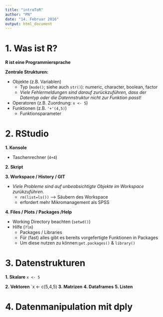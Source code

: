 ```yaml
---
title: "introToR"
author: "PN"
date: "14. Februar 2016"
output: html_document
---
```


# 1. Was ist R?

__R ist eine Programmiersprache__ 
  
__Zentrale Strukturen:__

  * Objekte (z.B. Variablen)
    *	Typ (`mode()`; siehe auch `str()`): numeric, character, boolean, factor
    *	*Viele Fehlermeldungen sind darauf zurückzuführen, dass der Datentyp oder die Datennstruktur nicht zur Funktion passt!*
  * Operatoren (z.B. Zuordnung: `x <- 5`)
  * Funktionen (z.B. `'+'(4,5)`)
    * Funktionsparameter

# 2. RStudio

__1. Konsole__

  * Taschenrechner (`4+4`)

__2. Skript__

__3. Workspace / History / GIT__

  * *Viele Probleme sind auf unbeabsichtigte Objekte im Workspace zurükzuführen.*
    *  `rm(list=ls())` --> Säubern des Workspace
    * erfordert mehr Mikromanagement als SPSS
  
__4. Files / Plots / Packages /Help__

  *	Working Directory beachten (`setwd()`)
  * Hilfe (`?lm`)
	* Packages / Libraries
    * Für (fast) alles gibt es bereits vorgefertigte Funktionen in Packages
    * Um diese nutzen zu können:`get.packages()` & `library()`
    
# 3. Datenstrukturen

__1. Skalare__
`x <- 5`

__2. Vektoren__
`x <- c(5,4,5)
__3. Matrizen__
__4. Dataframes__
__5. Listen__

# 4. Datenmanipulation mit dply
